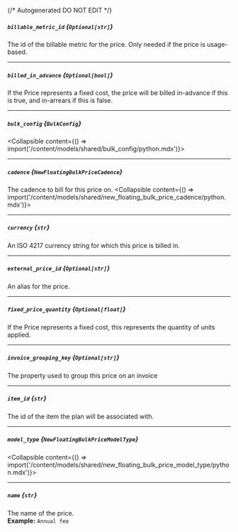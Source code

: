 {/* Autogenerated DO NOT EDIT  */}

##### `billable_metric_id` *{`Optional[str]`}*
The id of the billable metric for the price. Only needed if the price is usage\-based.

---
##### `billed_in_advance` *{`Optional[bool]`}*
If the Price represents a fixed cost, the price will be billed in\-advance if this is true, and in\-arrears if this is false.

---
##### `bulk_config` *{`BulkConfig`}*
<Collapsible content={() => import('/content/models/shared/bulk_config/python.mdx')}>
</Collapsible>

---
##### `cadence` *{`NewFloatingBulkPriceCadence`}*
The cadence to bill for this price on.
<Collapsible content={() => import('/content/models/shared/new_floating_bulk_price_cadence/python.mdx')}>
</Collapsible>

---
##### `currency` *{`str`}*
An ISO 4217 currency string for which this price is billed in.

---
##### `external_price_id` *{`Optional[str]`}*
An alias for the price.

---
##### `fixed_price_quantity` *{`Optional[float]`}*
If the Price represents a fixed cost, this represents the quantity of units applied.

---
##### `invoice_grouping_key` *{`Optional[str]`}*
The property used to group this price on an invoice

---
##### `item_id` *{`str`}*
The id of the item the plan will be associated with.

---
##### `model_type` *{`NewFloatingBulkPriceModelType`}*
<Collapsible content={() => import('/content/models/shared/new_floating_bulk_price_model_type/python.mdx')}>
</Collapsible>

---
##### `name` *{`str`}*
The name of the price.
<br/>
**Example:** `Annual fee`

